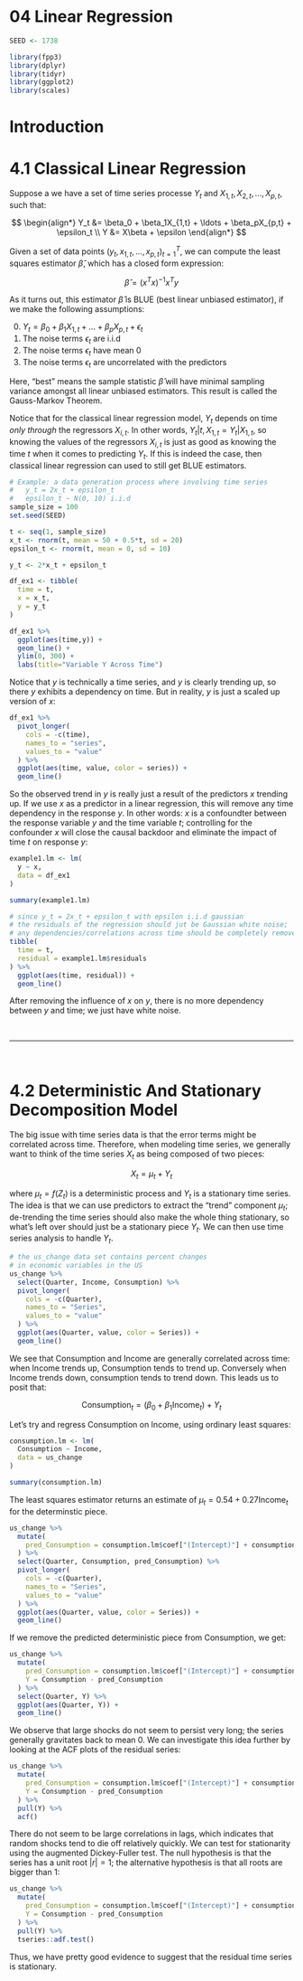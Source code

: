 
# 04 Linear Regression

```r
SEED <- 1738

library(fpp3)
library(dplyr)
library(tidyr)
library(ggplot2)
library(scales)
```


# Introduction

# 4.1 Classical Linear Regression

Suppose a we have a set of time series processe $Y_t$ and $X_{1,t}, X_{2, t},\ldots, X_{p,t}$, such that:

$$
\begin{align*}
Y_t &= \beta_0 + \beta_1X_{1,t} + \ldots + \beta_pX_{p,t} + \epsilon_t \\
Y &= X\beta + \epsilon
\end{align*}
$$


Given a set of data points $(y_t, x_{1,t},\ldots, x_{p,t})_{t=1}^T$, we can compute the least squares estimator $\hat{\beta}$, which has a closed form expression:

$$
\hat{\beta} = (x^Tx)^{-1}x^Ty
$$


As it turns out, this estimator $\hat{\beta}$ is BLUE (best linear unbiased estimator), if we make the following assumptions:

0) $Y_t = \beta_0 + \beta_1X_{1,t} + \ldots + \beta_pX_{p,t} + \epsilon_t$
1) The noise terms $\epsilon_t$ are i.i.d
2) The noise terms $\epsilon_t$ have mean 0
3) The noise terms $\epsilon_t$ are uncorrelated with the predictors 

Here, "best" means the sample statistic $\hat{\beta}$ will have minimal sampling variance amongst all linear unbiased estimators. This result is called the Gauss-Markov Theorem.

Notice that for the classical linear regression model, $Y_t$ depends on time *only through* the regressors $X_{i,t}$. In other words, $Y_t|t, X_{1,t} = Y_t|X_{1,t}$, so knowing the values of the regressors $X_{i,t}$ is just as good as knowing the time $t$ when it comes to predicting $Y_t$. If this is indeed the case, then classical linear regression can used to still get BLUE estimators.


```r
# Example: a data generation process where involving time series
#   y_t = 2x_t + epsilon_t
#   epsilon_t ~ N(0, 10) i.i.d
sample_size = 100
set.seed(SEED)

t <- seq(1, sample_size)
x_t <- rnorm(t, mean = 50 + 0.5*t, sd = 20)
epsilon_t <- rnorm(t, mean = 0, sd = 10)

y_t <- 2*x_t + epsilon_t

df_ex1 <- tibble(
  time = t,
  x = x_t,
  y = y_t
) 

df_ex1 %>% 
  ggplot(aes(time,y)) + 
  geom_line() + 
  ylim(0, 300) + 
  labs(title="Variable Y Across Time")
```

Notice that $y$ is technically a time series, and $y$  is clearly trending up, so there $y$ exhibits a dependency on time. But in reality, $y$ is just a scaled up version of $x$:

```r
df_ex1 %>% 
  pivot_longer(
    cols = -c(time),
    names_to = "series",
    values_to = "value"
  ) %>% 
  ggplot(aes(time, value, color = series)) + 
  geom_line()
```

So the observed trend in $y$ is really just a result of the predictors $x$ trending up. If we use $x$ as a predictor in a linear regression, this will remove any time dependency in the response $y$. In other words: $x$ is a confoundter between the response variable $y$ and the time variable $t$; controlling for the confounder $x$ will close the causal backdoor and eliminate the impact of time $t$ on response $y$:

```r
example1.lm <- lm(
  y ~ x,
  data = df_ex1
)

summary(example1.lm)
```

```r
# since y_t = 2x_t + epsilon_t with epsilon i.i.d gaussian
# the residuals of the regression should jut be Gaussian white noise;
# any dependencies/correlations across time should be completely removed
tibble(
  time = t,
  residual = example1.lm$residuals
) %>% 
  ggplot(aes(time, residual)) + 
  geom_line()
```

After removing the influence of $x$ on $y$, there is no more dependency between $y$ and time; we just have white noise.


<br>

---

<br>

# 4.2 Deterministic And Stationary Decomposition Model

The big issue with time series data is that the error terms might be correlated across time. Therefore, when modeling time series, we generally want to think of the time series $X_t$ as being composed of two pieces:

$$
X_t = \mu_t + Y_t
$$

where $\mu_t = f(Z_t)$ is a deterministic process and $Y_t$ is a stationary time series. The idea is that we can use predictors to extract the "trend" component $\mu_t$; de-trending the time series should also make the whole thing stationary, so what's left over should just be a stationary piece $Y_t$. We can then use time series analysis to handle $Y_t$.

```r
# the us_change data set contains percent changes
# in economic variables in the US
us_change %>% 
  select(Quarter, Income, Consumption) %>% 
  pivot_longer(
    cols = -c(Quarter),
    names_to = "Series",
    values_to = "value"
  ) %>% 
  ggplot(aes(Quarter, value, color = Series)) + 
  geom_line()
```

We see that Consumption and Income are generally correlated across time: when Income trends up, Consumption tends to trend up. Conversely when Income trends down, consumption tends to trend down. This leads us to posit that:

$$
\text{Consumption}_t = (\beta_0 + \beta_1\text{Income}_t) + Y_t
$$

Let's try and regress Consumption on Income, using ordinary least squares:

```r
consumption.lm <- lm(
  Consumption ~ Income,
  data = us_change
)

summary(consumption.lm)
```

The least squares estimator returns an estimate of $\mu_t = 0.54 + 0.27 \text{Income}_t$ for the determinstic piece. 

```r
us_change %>% 
  mutate(
    pred_Consumption = consumption.lm$coef["(Intercept)"] + consumption.lm$coef["Income"] * Income
  ) %>% 
  select(Quarter, Consumption, pred_Consumption) %>% 
  pivot_longer(
    cols = -c(Quarter),
    names_to = "Series",
    values_to = "value"
  ) %>% 
  ggplot(aes(Quarter, value, color = Series)) + 
  geom_line()
```

If we remove the predicted deterministic piece from Consumption, we get:

```r
us_change %>% 
  mutate(
    pred_Consumption = consumption.lm$coef["(Intercept)"] + consumption.lm$coef["Income"] * Income,
    Y = Consumption - pred_Consumption
  ) %>% 
  select(Quarter, Y) %>% 
  ggplot(aes(Quarter, Y)) + 
  geom_line()
```

We observe that large shocks do not seem to persist very long; the series generally gravitates back to mean 0. We can investigate this idea further by looking at the ACF plots of the residual series:

```r
us_change %>% 
  mutate(
    pred_Consumption = consumption.lm$coef["(Intercept)"] + consumption.lm$coef["Income"] * Income,
    Y = Consumption - pred_Consumption
  ) %>% 
  pull(Y) %>% 
  acf()
```

There do not seem to be large correlations in lags, which indicates that random shocks tend to die off relatively quickly. We can test for stationarity using the augmented Dickey-Fuller test. The null hypothesis is that the series has a unit root $|r| = 1$; the alternative hypothesis is that all roots are bigger than 1:

```r
us_change %>% 
  mutate(
    pred_Consumption = consumption.lm$coef["(Intercept)"] + consumption.lm$coef["Income"] * Income,
    Y = Consumption - pred_Consumption
  ) %>% 
  pull(Y) %>% 
  tseries::adf.test()
```

Thus, we have pretty good evidence to suggest that the residual time series is stationary.

